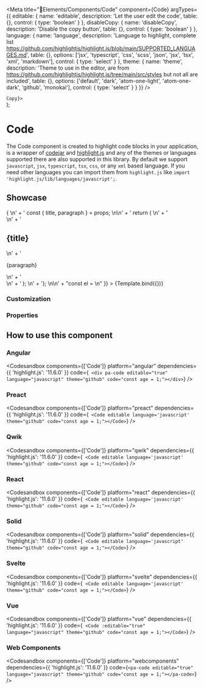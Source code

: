 
<Meta
  title="🧩Elements/Components/Code"
  component={Code}
  argTypes={{
    editable: {
      name: 'editable',
      description: 'Let the user edit the code',
      table: {},
      control: {
        type: 'boolean'
      }
    },
    disableCopy: {
      name: 'disableCopy',
      description: 'Disable the copy button',
      table: {},
      control: {
        type: 'boolean'
      }
    },
    language: {
      name: 'language',
      description:
        'Language to highlight, complete list https://github.com/highlightjs/highlight.js/blob/main/SUPPORTED_LANGUAGES.md',
      table: {},
      options: ['jsx', 'typescript', 'css', 'scss', 'json', 'jsx', 'tsx', 'xml', 'markdown'],
      control: { type: 'select' }
    },
    theme: {
      name: 'theme',
      description:
        'Theme to use in the editor, are from https://github.com/highlightjs/highlight.js/tree/main/src/styles but not all are included',
      table: {},
      options: ['default', 'dark', 'atom-one-light', 'atom-one-dark', 'github', 'monokai'],
      control: { type: 'select' }
    }
  }}
/>

  <div>
    <Code {...args} slotCopy={<span>Copy</span>}></Code>
  </div>
);

# Code

The Code component is created to highlight code blocks in your application, is a wrapper of [codejar](https://medv.io/codejar/) and [highlight.js](https://highlightjs.org/) and any of the themes or languages supported there are also supported in this library.
By default we support `javascript`, `jsx`, `typescript`, `tsx`, `css`, or any `xml` based language. If you need other languages you can import them from `highlight.js` like `import 'highlight.js/lib/languages/javascript';`.

## Showcase

<Canvas>
  <Story
    name="Code"
    args={{
      editable: true,
      language: 'jsx',
      theme: 'github',
      disableCopy: false,
      code:
        "import React from 'react'; \n\n" +
        'type CardProps = { \n' +
        '  title: string, \n' +
        '  paragraph: string \n' +
        '} \n\n' +
        'export const Card = (props: CardProps) => { \n' +
        '  const { title, paragraph } = props; \n\n' +
        '  return ( \n' +
        '    <aside> \n' +
        '      <h2>{title}</h2> \n' +
        '      <p>{paragraph}</p> \n' +
        '    </aside> \n' +
        '  ); \n' +
        '}; \n\n' +
        "const el = <Card title='Hello and welcome!' paragraph='To this papanasi' />\n"
    }}
  >
    {Template.bind({})}
  </Story>
</Canvas>

### Customization

<Customization showCode={false} />

### Properties

<ArgsTable story="Code" of={Code} />

## How to use this component

### Angular

<Codesandbox
  components={['Code']}
  platform="angular"
  dependencies={{ 'highlight.js': '11.6.0' }}
  code={`
    <div pa-code editable="true" language="javascript" theme="github" code="const age = 1;"></div>`}
/>

### Preact

<Codesandbox
  components={['Code']}
  platform="preact"
  dependencies={{ 'highlight.js': '11.6.0' }}
  code={`
    <Code editable language='javascript' theme="github" code="const age = 1;"></Code>`}
/>

### Qwik

<Codesandbox
  components={['Code']}
  platform="qwik"
  dependencies={{ 'highlight.js': '11.6.0' }}
  code={`
    <Code editable language='javascript' theme="github" code="const age = 1;"></Code>`}
/>

### React

<Codesandbox
  components={['Code']}
  platform="react"
  dependencies={{ 'highlight.js': '11.6.0' }}
  code={`
    <Code editable language='javascript' theme="github" code="const age = 1;"></Code>`}
/>

### Solid

<Codesandbox
  components={['Code']}
  platform="solid"
  dependencies={{ 'highlight.js': '11.6.0' }}
  code={`
    <Code editable language='javascript' theme="github" code="const age = 1;"></Code>`}
/>

### Svelte

<Codesandbox
  components={['Code']}
  platform="svelte"
  dependencies={{ 'highlight.js': '11.6.0' }}
  code={`
    <Code editable language='javascript' theme="github" code="const age = 1;"></Code>`}
/>

### Vue

<Codesandbox
  components={['Code']}
  platform="vue"
  dependencies={{ 'highlight.js': '11.6.0' }}
  code={`
    <Code :editable="true" language="javascript" theme="github" code="const age = 1;"></Code>`}
/>

### Web Components

<Codesandbox
  components={['Code']}
  platform="webcomponents"
  dependencies={{ 'highlight.js': '11.6.0' }}
  code={`<pa-code editable="true" language="javascript" theme="github" code="const age = 1;"></pa-code>`}
/>
